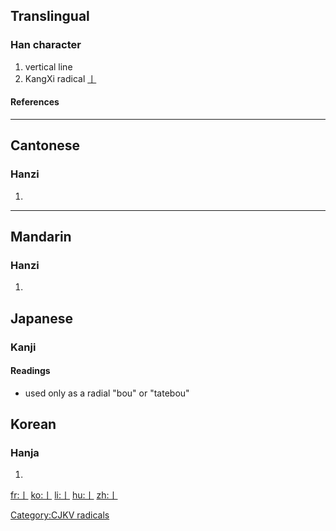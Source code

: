 ==Translingual==
{{stroke order|type=animate}}
===Han character===
{{Han char|rn=2|rad=丨|as=00|sn=1|four=|canj=中 (L), X中 (XL)}}
# vertical line
# KangXi radical [[Index:Chinese radical/丨|丨]]
====References====
{{Han ref|kx=0078.200|dkj=00067|dj=0157.450|hdz=10028.020|uh=4E28|ud=20008}}
----

==Cantonese==
===Hanzi===
{{yue-hanzi|jyut=|y=kwan2}}
# {{defn|Cantonese}}
----
==Mandarin==
===Hanzi===
{{cmn-hanzi|pin=[[gě]] ([[ge3]]), [[gǔn]] ([[gun3]])|wg=ko<sup>3</sup>, kun<sup>3</sup>}}
# {{defn|Mandarin}}

==Japanese==
===Kanji===
====Readings====
{{ja-readings|on=[[こん]] (kon)|kun=}}
* used only as a radial "bou" or "tatebou"

==Korean==
===Hanja===
{{ko-hanja|hangeul=곤|rv=gon|mr=kon}}
# {{defn|Korean}}


[[Category:CJKV radicals]]

[[fr:丨]]
[[ko:丨]]
[[li:丨]]
[[hu:丨]]
[[zh:丨]]